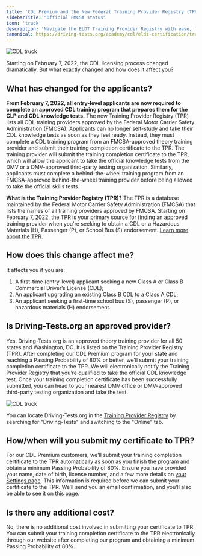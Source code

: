 ```yaml
---
title: 'CDL Premium and the New Federal Training Provider Registry (TPR)'
sidebarTitle: "Official FMCSA status"
icon: 'truck'
description: 'Navigate the ELDT Training Provider Registry with ease, finding accredited programs to fulfill your CDL training requirements.'
canonical: https://driving-tests.org/academy/cdl/eldt-certification/training-provider-registry
---
```

<Snippet file="andrei.mdx" />
<Frame>
  <img src="https://driving-tests.org/wp-content/uploads/2023/12/cdl-truck3-optim.jpeg" alt="CDL truck"/>
</Frame>

<Tip>Starting on February 7, 2022, the CDL licensing process changed dramatically. But what exactly changed and how does it affect you?</Tip>

## What has changed for the applicants?

**From February 7, 2022, all entry-level applicants are now required to complete an approved CDL training program that prepares them for the CLP and CDL knowledge tests.** The new Training Provider Registry (TPR) lists all CDL training providers approved by the Federal Motor Carrier Safety Administration (FMCSA). Applicants can no longer self-study and take their CDL knowledge tests as soon as they feel ready. Instead, they must complete a CDL training program from an FMCSA-approved theory training provider and submit their training completion certificate to the TPR. The training provider will submit the training completion certificate to the TPR, which will allow the applicant to take the official knowledge tests from the DMV or a DMV-approved third-party testing organization. Similarly, applicants must complete a behind-the-wheel training program from an FMCSA-approved behind-the-wheel training provider before being allowed to take the official skills tests.


<Info>**What is the Training Provider Registry (TPR)?** The TPR is a database maintained by the Federal Motor Carrier Safety Administration (FMCSA) that lists the names of all training providers approved by FMCSA. Starting on February 7, 2022, the TPR is your primary source for finding an approved training provider when you're seeking to obtain a CDL or a Hazardous Materials (H), Passenger (P), or School Bus (S) endorsement. [Learn more about the TPR](https://tpr.fmcsa.dot.gov/).</Info>

## How does this change affect me?

It affects you if you are:

1. A first-time (entry-level) applicant seeking a new Class A or Class B Commercial Driver’s License (CDL);
2. An applicant upgrading an existing Class B CDL to a Class A CDL;
3. An applicant seeking a first-time school bus (S), passenger (P), or hazardous materials (H) endorsement.

## Is Driving-Tests.org an approved provider?

Yes. Driving-Tests.org is an approved theory training provider for all 50 states and Washington, DC. It is listed on the Training Provider Registry (TPR). After completing our CDL Premium program for your state and reaching a Passing Probability of 80% or better, we’ll submit your training completion certificate to the TPR. We will electronically notify the Training Provider Registry that you’re qualified to take the official CDL knowledge test. Once your training completion certificate has been successfully submitted, you can head to your nearest DMV office or DMV-approved third-party testing organization and take the test.

<Frame>
  <img src="https://driving-tests.org/wp-content/uploads/2019/01/cdl-2.jpg" alt="CDL truck"/>
</Frame>

You can locate Driving-Tests.org in the [Training Provider Registry](https://tpr.fmcsa.dot.gov/) by searching for "Driving-Tests" and switching to the "Online" tab.

## How/when will you submit my certificate to TPR?

For our CDL Premium customers, we'll submit your training completion certificate to the TPR automatically as soon as you finish the program and obtain a minimum Passing Probability of 80%. Ensure you have provided your name, date of birth, license number, and a few more details on [your Settings page](https://driving-tests.org/settings/). This information is required before we can submit your certificate to the TPR. We’ll send you an email confirmation, and you’ll also be able to see it on [this page](https://driving-tests.org/pass-probability/cdl/).

## Is there any additional cost?

No, there is no additional cost involved in submitting your certificate to TPR. You can submit your training completion certificate to the TPR electronically through our website after completing our program and obtaining a minimum Passing Probability of 80%.

<Snippet file="cdl-premium.mdx" />